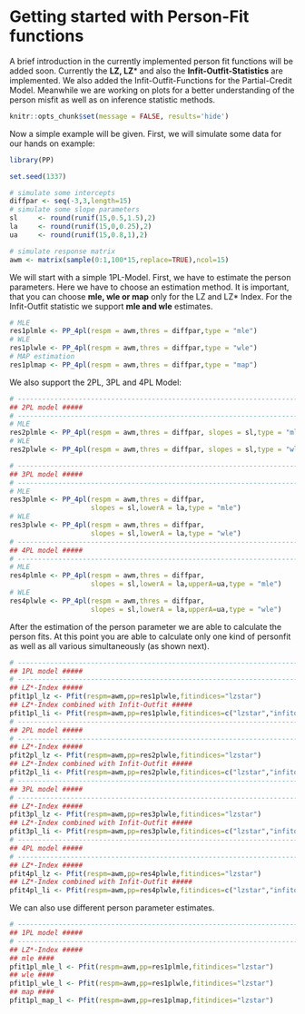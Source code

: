 <!--
%\VignetteEngine{knitr::knitr}
%\VignetteIndexEntry{Getting started with Personfit in PP}
-->
# Getting started with Person-Fit functions

A brief introduction in the currently implemented person fit functions will be added soon. Currently the **LZ, LZ*** and also the **Infit-Outfit-Statistics** are implemented. We also added the Infit-Outfit-Functions for the Partial-Credit Model. Meanwhile we are working on plots for a better understanding of the person misfit as well as on inference statistic methods.

```r
knitr::opts_chunk$set(message = FALSE, results='hide')
```

Now a simple example will be given.
First, we will simulate some data for our hands on example:
```r
library(PP)

set.seed(1337)

# simulate some intercepts
diffpar <- seq(-3,3,length=15)
# simulate some slope parameters
sl     <- round(runif(15,0.5,1.5),2)
la     <- round(runif(15,0,0.25),2)
ua     <- round(runif(15,0.8,1),2)

# simulate response matrix
awm <- matrix(sample(0:1,100*15,replace=TRUE),ncol=15)
```

We will start with a simple 1PL-Model. First, we have to estimate the person parameters. Here we have to choose an estimation method. It is important, that you can choose **mle, wle or map** only for the LZ and LZ* Index. For the Infit-Outfit statistic we support **mle and wle** estimates.

```r
# MLE
res1plmle <- PP_4pl(respm = awm,thres = diffpar,type = "mle")
# WLE
res1plwle <- PP_4pl(respm = awm,thres = diffpar,type = "wle")
# MAP estimation
res1plmap <- PP_4pl(respm = awm,thres = diffpar,type = "map")
```

We also support the 2PL, 3PL and 4PL Model:
```r

# ------------------------------------------------------------------------
## 2PL model ##### 
# ------------------------------------------------------------------------
# MLE
res2plmle <- PP_4pl(respm = awm,thres = diffpar, slopes = sl,type = "mle")
# WLE
res2plwle <- PP_4pl(respm = awm,thres = diffpar, slopes = sl,type = "wle")

# ------------------------------------------------------------------------
## 3PL model ##### 
# ------------------------------------------------------------------------
# MLE
res3plmle <- PP_4pl(respm = awm,thres = diffpar,
                    slopes = sl,lowerA = la,type = "mle")
# WLE
res3plwle <- PP_4pl(respm = awm,thres = diffpar,
                    slopes = sl,lowerA = la,type = "wle")
# ------------------------------------------------------------------------
## 4PL model ##### 
# ------------------------------------------------------------------------
# MLE
res4plmle <- PP_4pl(respm = awm,thres = diffpar,
                    slopes = sl,lowerA = la,upperA=ua,type = "mle")
# WLE
res4plwle <- PP_4pl(respm = awm,thres = diffpar,
                    slopes = sl,lowerA = la,upperA=ua,type = "wle")
```

After the estimation of the person parameter we are able to calculate the person fits. At this point you are able to calculate only one kind of personfit as well as all various simultaneously (as shown next).

```r

# ------------------------------------------------------------------------
## 1PL model ##### 
# ------------------------------------------------------------------------
## LZ*-Index ##### 
pfit1pl_lz <- Pfit(respm=awm,pp=res1plwle,fitindices="lzstar")
## LZ*-Index combined with Infit-Outfit ##### 
pfit1pl_li <- Pfit(respm=awm,pp=res1plwle,fitindices=c("lzstar","infitoutfit"))
# ------------------------------------------------------------------------
## 2PL model ##### 
# ------------------------------------------------------------------------
## LZ*-Index ##### 
pfit2pl_lz <- Pfit(respm=awm,pp=res2plwle,fitindices="lzstar")
## LZ*-Index combined with Infit-Outfit ##### 
pfit2pl_li <- Pfit(respm=awm,pp=res2plwle,fitindices=c("lzstar","infitoutfit"))
# ------------------------------------------------------------------------
## 3PL model ##### 
# ------------------------------------------------------------------------
## LZ*-Index ##### 
pfit3pl_lz <- Pfit(respm=awm,pp=res3plwle,fitindices="lzstar")
## LZ*-Index combined with Infit-Outfit ##### 
pfit3pl_li <- Pfit(respm=awm,pp=res3plwle,fitindices=c("lzstar","infitoutfit"))
# ------------------------------------------------------------------------
## 4PL model ##### 
# ------------------------------------------------------------------------
## LZ*-Index ##### 
pfit4pl_lz <- Pfit(respm=awm,pp=res4plwle,fitindices="lzstar")
## LZ*-Index combined with Infit-Outfit ##### 
pfit4pl_li <- Pfit(respm=awm,pp=res4plwle,fitindices=c("lzstar","infitoutfit"))
```

We can also use different person parameter estimates.

```r
# ------------------------------------------------------------------------
## 1PL model ##### 
# ------------------------------------------------------------------------
## LZ*-Index ##### 
## mle ####
pfit1pl_mle_l <- Pfit(respm=awm,pp=res1plmle,fitindices="lzstar")
## wle ####
pfit1pl_wle_l <- Pfit(respm=awm,pp=res1plwle,fitindices="lzstar")
## map ####
pfit1pl_map_l <- Pfit(respm=awm,pp=res1plmap,fitindices="lzstar")
```
